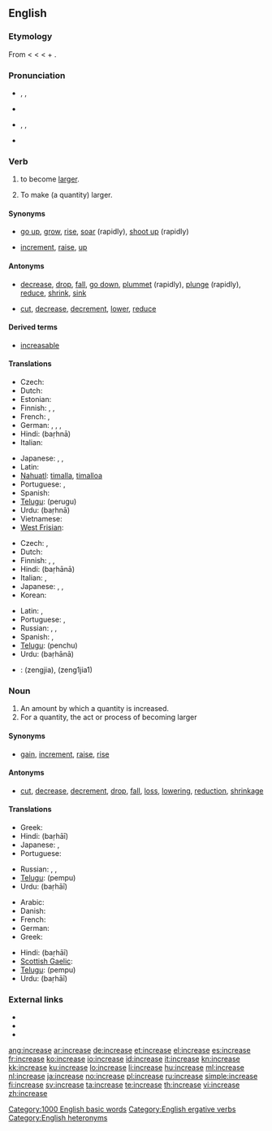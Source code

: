 ==English==

===Etymology===
From {{etyl|enm}} < {{etyl|fro}} < {{etyl|la}} {{term|lang=la|increscere||to increase}} < {{term|lang=la|in||in, on}} + {{term|lang=la|crescere||to grow}}.

===Pronunciation===
* {{sense|verb}} {{enPR|ĭnkrēs’}}, {{IPA|/ɪnˈkriːs/}}, {{SAMPA|/In"kri:s/}}
* {{audio|en-us-increase-verb.ogg|Audio (US)}}
* {{sense|noun}} {{enPR|ĭn'krēs}}, {{IPA|/ˈɪnkriːs/}}, {{SAMPA|/"Inkri:s/}}
* {{audio|en-us-increase-noun.ogg|Audio (US)}}
*: {{rhymes|iːs}}

===Verb===
{{en-verb|increas|ing}}

# {{intransitive|of a quantity}} to become [[large]]r.
# {{transitive}} To make (a quantity) larger.

====Synonyms====
* {{sense|become larger}} [[go up]], [[grow]], [[rise]], [[soar]] (rapidly), [[shoot up]] (rapidly)
* {{sense|make larger}} [[increment]], [[raise]], {{qualifier|informal}} [[up]]

====Antonyms====
* {{sense|become larger}} [[decrease]], [[drop]], [[fall]], [[go down]], [[plummet]] (rapidly), [[plunge]] (rapidly), [[reduce]], [[shrink]], [[sink]]
* {{sense|make larger}} [[cut]], [[decrease]], [[decrement]], [[lower]], [[reduce]]

====Derived terms====
* [[increasable]]

====Translations====
{{trans-top|become larger}}
* Czech: {{t-|cs|stoupat}}
* Dutch: {{t+|nl|toenemen}}
* Estonian: {{t-|et|kasvama}}
* Finnish: {{t+|fi|kasvaa}}, {{t+|fi|lisääntyä}}, {{t-|fi|suurentua}}
* French: {{t+|fr|augmenter}}, {{t+|fr|croître}}
* German: {{t+|de|wachsen|alt=(an)-wachsen}}, {{t-|de|sich vergrößern}}, {{t+|de|steigern}}, {{t+|de|erhöhen}}
* Hindi: {{t-|hi|बढना|xs=Hindi}} (baṛhnā)
* Italian: {{t+|it|aumentare}}
{{trans-mid}}
* Japanese: {{t-|ja|増える|tr=fueru}}, {{t-|ja|増加する|tr=zōka suru}}, {{t-|ja|増大する|tr=zōdai suru}}
* Latin: {{t-|la|augeo|alt=augeō}}
* [[Nahuatl]]: [[timalla]], [[timalloa]]
* Portuguese: {{t+|pt|aumentar}}, {{t+|pt|acrescentar}}
* Spanish: {{t+|es|aumentar}}
* [[Telugu]]: {{t+|te|పెరుగు}} (perugu)
* Urdu: {{t-|ur|بڑھنا|xs=Urdu}} (baṛhnā)
* Vietnamese: {{t+|vi|tăng|xs=Vietnamese}}
* [[West Frisian]]: {{t-|fy|waakse|xs=West Frisian}}
{{trans-bottom}}

{{trans-top|make larger}}
* Czech: {{t-|cs|zvýšit}}, {{t-|cs|zvětšit}}
* Dutch: {{t-|nl|opvoeren}}
* Finnish: {{t+|fi|kasvattaa}}, {{t+|fi|lisätä}}, {{t-|fi|suurentaa}}
* Hindi: {{t-|hi|बढाना|xs=Hindi}} (baṛhānā)
* Italian: {{t+|it|aumentare}},  {{t+|it|incrementare}}
* Japanese: {{t-|ja|増える|tr=fueru}}, {{t-|ja|増加する|tr=zōka suru}}, {{t-|ja|増大する|tr=zōdai suru}}
* Korean: {{t-|ko|증가시키다|tr=jeunggasikida|sc=Hang}}
{{trans-mid}}
* Latin: {{t+|la|adicio|alt=adiciō}},  {{t-|la|accumulo|alt=accumulō}}
* Portuguese: {{t+|pt|aumentar}}, {{t+|pt|progredir}}
* Russian: {{t+|ru|увеличивать|tr=uv'elíčivat'}}, {{t+|ru|увеличить|tr=uv'elíčit'}}, {{t+|ru|наращивать|tr=narášivat'}} {{t|ru|нарастить|tr=narastít'}}
* Spanish: {{t+|es|aumentar}}, {{t+|es|subir}}
* [[Telugu]]: {{t|te|పెంచు}} (penchu)
* Urdu: {{t-|ur|بڑھانا|xs=Urdu}} (baṛhānā)
{{trans-bottom}}

{{checktrans}}

* {{ttbc|Chinese}}: <!--proper Chinese script required-->(zengjia), (zeng1jia1)

===Noun===
{{en-noun}}

# An amount by which a quantity is increased.
# For a quantity, the act or process of becoming larger

====Synonyms====
* {{sense|amount by which a quantity is increased}} [[gain]], [[increment]], {{qualifier|US, said of pay}} [[raise]], [[rise]]

====Antonyms====
* {{sense|amount by which a quantity is increased}} [[cut]], [[decrease]], [[decrement]], [[drop]], [[fall]], [[loss]], [[lowering]], [[reduction]], [[shrinkage]]

====Translations====
{{trans-top|increased amount}}
* Greek: {{t+|el|αύξηση|f|tr=áfxisi}}
* Hindi: {{t-|hi|बढाई|f|xs=Hindi}} (baṛhāī)
* Japanese: {{t+|ja|増加|tr=zōka}}, {{t-|ja|増大|tr=zōdai}}
* Portuguese: {{t+|pt|acréscimo|m}}
{{trans-mid}}
* Russian: {{t-|ru|увеличение|g=n|tr=uveličénije}}, {{t+|ru|рост|g=m|tr=rost}}, {{t-|ru|прирост|g=m|tr=priróst}}
* [[Telugu]]: {{t|te|పెంపు}} (pempu)
* Urdu: {{t-|ur|بڑھاْی|f|xs=Urdu}} (baṛhāī)
{{trans-bottom}}

{{trans-top|act of becoming larger}}
* Arabic: {{t-|ar|ارتفاع|m|alt=اِرْتِفاع|tr=irtifaa3}}
* Danish: {{t|da|stigning|c}}
* French: {{t+|fr|augmentation|f}}
* German: {{t+|de|Zunahme|f}}
* Greek: {{t+|el|αύξηση|f|tr=áfxisi}}
{{trans-mid}}
* Hindi: {{t-|hi|बढाई|f|xs=Hindi}} (baṛhāī)
* [[Scottish Gaelic]]: {{t-|gd|piseach|m|xs=Scottish Gaelic}}
* [[Telugu]]: {{t|te|పెంపు}} (pempu)
* Urdu: {{t-|ur|بڑھاْی|f|xs=Urdu}} (baṛhāī)
{{trans-bottom}}

===External links===
* {{R:Webster 1913}}
* {{R:Century 1911}}
* {{R:OneLook}}

[[Category:1000 English basic words]]
[[Category:English ergative verbs]]
[[Category:English heteronyms]]

[[ang:increase]]
[[ar:increase]]
[[de:increase]]
[[et:increase]]
[[el:increase]]
[[es:increase]]
[[fr:increase]]
[[ko:increase]]
[[io:increase]]
[[id:increase]]
[[it:increase]]
[[kn:increase]]
[[kk:increase]]
[[ku:increase]]
[[lo:increase]]
[[li:increase]]
[[hu:increase]]
[[ml:increase]]
[[nl:increase]]
[[ja:increase]]
[[no:increase]]
[[pl:increase]]
[[ru:increase]]
[[simple:increase]]
[[fi:increase]]
[[sv:increase]]
[[ta:increase]]
[[te:increase]]
[[th:increase]]
[[vi:increase]]
[[zh:increase]]